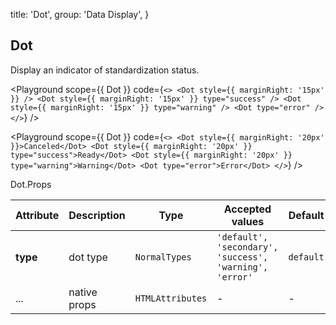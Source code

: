 
  title: 'Dot',
  group: 'Data Display',
}

## Dot

Display an indicator of standardization status.

<Playground
  scope={{ Dot }}
  code={`
<>
  <Dot style={{ marginRight: '15px' }} />
  <Dot style={{ marginRight: '15px' }} type="success" />
  <Dot style={{ marginRight: '15px' }} type="warning" />
  <Dot type="error" />
</>
`} />

<Playground
  scope={{ Dot }}
  code={`
<>
  <Dot style={{ marginRight: '20px' }}>Canceled</Dot>
  <Dot style={{ marginRight: '20px' }} type="success">Ready</Dot>
  <Dot style={{ marginRight: '20px' }} type="warning">Warning</Dot>
  <Dot type="error">Error</Dot>
</>
`} />

<Attributes edit="/pages/en-us/components/dot.mdx">
<Attributes.Title>Dot.Props</Attributes.Title>

| Attribute | Description | Type | Accepted values | Default
| ---------- | ---------- | ---- |  -------------- | ------ |
| **type** | dot type | `NormalTypes` | `'default', 'secondary', 'success', 'warning', 'error'` | `default` |
| ... | native props | `HTMLAttributes` | - | - |

</Attributes>

